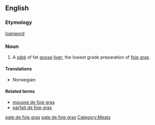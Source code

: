 ==English==

===Etymology===
{{etyl|fr}} [[loanword]]

===Noun===
{{wikipedia}}
{{en-noun|sg=[[pâté]] [[de]] [[foie gras]]|pâtés de foie gras}}

# A [[pâté]] of fat [[goose]] [[liver]]; the lowest grade preparation of [[foie gras]].

====Translations====
{{trans-top|the lowest grade preparation of foie gras}}
* Norwegian: {{t-|no|gåseleverpostei|m}}
{{trans-mid}}
{{trans-bottom}}

====Related terms====
* [[mousse de foie gras]]
* [[parfait de foie gras]]

[[Category:English terms spelled with Â|pate de foie gras]]
[[Category:English terms spelled with É|pate de foie gras]]

[[Category:Meats]]